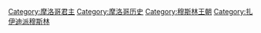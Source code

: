 [[Category:摩洛哥君主|Category:摩洛哥君主]]
[[Category:摩洛哥历史|Category:摩洛哥历史]]
[[Category:穆斯林王朝|Category:穆斯林王朝]]
[[Category:扎伊迪派穆斯林|Category:扎伊迪派穆斯林]]